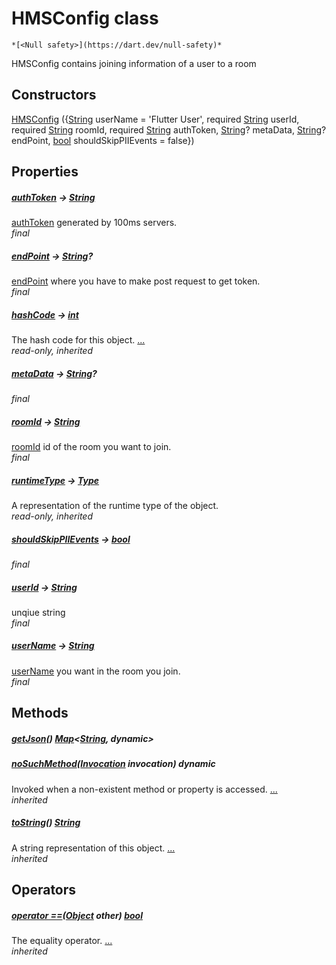# HMSConfig class

    *[<Null safety>](https://dart.dev/null-safety)*

<p>HMSConfig contains joining information of a user to a room</p>

## Constructors

[HMSConfig](../model_hms_config/HMSConfig/HMSConfig) ({[String](https://api.flutter.dev/flutter/dart-core/String-class.html) userName = 'Flutter User', required [String](https://api.flutter.dev/flutter/dart-core/String-class.html) userId, required [String](https://api.flutter.dev/flutter/dart-core/String-class.html) roomId, required [String](https://api.flutter.dev/flutter/dart-core/String-class.html) authToken, [String](https://api.flutter.dev/flutter/dart-core/String-class.html)? metaData, [String](https://api.flutter.dev/flutter/dart-core/String-class.html)? endPoint, [bool](https://api.flutter.dev/flutter/dart-core/bool-class.html) shouldSkipPIIEvents = false})

## Properties

##### [authToken](../model_hms_config/HMSConfig/authToken) &#8594; [String](https://api.flutter.dev/flutter/dart-core/String-class.html)

<a href="../model_hms_config/HMSConfig/authToken">authToken</a> generated by 100ms servers.  
_final_

##### [endPoint](../model_hms_config/HMSConfig/endPoint) &#8594; [String](https://api.flutter.dev/flutter/dart-core/String-class.html)?

<a href="../model_hms_config/HMSConfig/endPoint">endPoint</a> where you have to make post request to get token.  
_final_

##### [hashCode](https://api.flutter.dev/flutter/dart-core/Object/hashCode.html) &#8594; [int](https://api.flutter.dev/flutter/dart-core/int-class.html)

The hash code for this object. [...](https://api.flutter.dev/flutter/dart-core/Object/hashCode.html)  
_read-only, inherited_

##### [metaData](../model_hms_config/HMSConfig/metaData) &#8594; [String](https://api.flutter.dev/flutter/dart-core/String-class.html)?

_final_

##### [roomId](../model_hms_config/HMSConfig/roomId) &#8594; [String](https://api.flutter.dev/flutter/dart-core/String-class.html)

<a href="../model_hms_config/HMSConfig/roomId">roomId</a> id of the room you want to join.  
_final_

##### [runtimeType](https://api.flutter.dev/flutter/dart-core/Object/runtimeType.html) &#8594; [Type](https://api.flutter.dev/flutter/dart-core/Type-class.html)

A representation of the runtime type of the object.  
_read-only, inherited_

##### [shouldSkipPIIEvents](../model_hms_config/HMSConfig/shouldSkipPIIEvents) &#8594; [bool](https://api.flutter.dev/flutter/dart-core/bool-class.html)

_final_

##### [userId](../model_hms_config/HMSConfig/userId) &#8594; [String](https://api.flutter.dev/flutter/dart-core/String-class.html)

unqiue string  
_final_

##### [userName](../model_hms_config/HMSConfig/userName) &#8594; [String](https://api.flutter.dev/flutter/dart-core/String-class.html)

<a href="../model_hms_config/HMSConfig/userName">userName</a> you want in the room you join.  
_final_

## Methods

##### [getJson](../model_hms_config/HMSConfig/getJson)() [Map](https://api.flutter.dev/flutter/dart-core/Map-class.html)&lt;[String](https://api.flutter.dev/flutter/dart-core/String-class.html), dynamic>

##### [noSuchMethod](https://api.flutter.dev/flutter/dart-core/Object/noSuchMethod.html)([Invocation](https://api.flutter.dev/flutter/dart-core/Invocation-class.html) invocation) dynamic

Invoked when a non-existent method or property is accessed. [...](https://api.flutter.dev/flutter/dart-core/Object/noSuchMethod.html)  
_inherited_

##### [toString](https://api.flutter.dev/flutter/dart-core/Object/toString.html)() [String](https://api.flutter.dev/flutter/dart-core/String-class.html)

A string representation of this object. [...](https://api.flutter.dev/flutter/dart-core/Object/toString.html)  
_inherited_

## Operators

##### [operator ==](https://api.flutter.dev/flutter/dart-core/Object/operator_equals.html)([Object](https://api.flutter.dev/flutter/dart-core/Object-class.html) other) [bool](https://api.flutter.dev/flutter/dart-core/bool-class.html)

The equality operator. [...](https://api.flutter.dev/flutter/dart-core/Object/operator_equals.html)  
_inherited_
